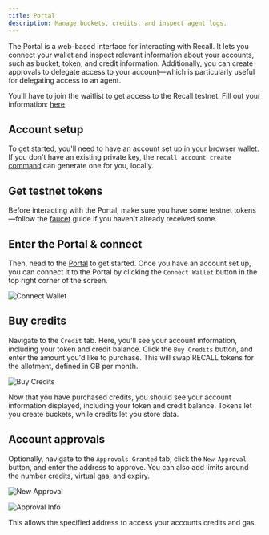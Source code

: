 ```yaml
---
title: Portal
description: Manage buckets, credits, and inspect agent logs.
---
```


The Portal is a web-based interface for interacting with Recall. It lets you connect your wallet and
inspect relevant information about your accounts, such as bucket, token, and credit information.
Additionally, you can create approvals to delegate access to your account—which is particularly
useful for delegating access to an agent.

<Callout type="warning">

You'll have to join the waitlist to get access to the Recall testnet. Fill out your information:
[here](https://hhueol4i6vp.typeform.com/to/v0CnYf1t)

</Callout>

<Steps>

<Step>

## Account setup

To get started, you'll need to have an account set up in your browser wallet. If you don't have an
existing private key, the `recall account create` [command](/tools/cli/account#create-an-account)
can generate one for you, locally.

</Step>

<Step>

## Get testnet tokens

Before interacting with the Portal, make sure you have some testnet tokens—follow the
[faucet](/intro/faucet) guide if you haven't already received some.

</Step>

<Step>

## Enter the Portal & connect

Then, head to the [Portal](https://portal.recall.network) to get started. Once you have an account
set up, you can connect it to the Portal by clicking the `Connect Wallet` button in the top right
corner of the screen.

![Connect Wallet](/img/portal/landing.png)

</Step>

<Step>

## Buy credits

Navigate to the `Credit` tab. Here, you'll see your account information, including your token and
credit balance. Click the `Buy Credits` button, and enter the amount you'd like to purchase. This
will swap RECALL tokens for the allotment, defined in GB per month.

![Buy Credits](/img/portal/account.png)

Now that you have purchased credits, you should see your account information displayed, including
your token and credit balance. Tokens let you create buckets, while credits let you store data.

</Step>

<Step>

## Account approvals

Optionally, navigate to the `Approvals Granted` tab, click the `New Approval` button, and enter the
address to approve. You can also add limits around the number credits, virtual gas, and expiry.

<div className="flex flex-row items-center gap-4">

![New Approval](/img/portal/new-approval.png)

![Approval Info](/img/portal/approval-info.png)

</div>

This allows the specified address to access your accounts credits and gas.

</Step>

</Steps>
